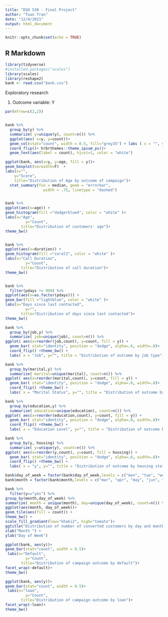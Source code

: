 ---
title: "DSO 530 - Final Project"
author: "Tuan Tran"
date: "12/4/2021"
output: html_document
---

```{r setup, include=FALSE}
knitr::opts_chunk$set(echo = TRUE)
```

## R Markdown

```{r, message = FALSE}
library(tidyverse)
#installed.packages("scales")
library(scales)
library(reshape2)
bank <- read.csv("bank.csv")

```


Exploratory research

@. Outcome variable: Y
```{r, warning=FALSE}

par(mfrow=c(2,2))


bank %>% 
  group_by(y) %>% 
  summarize( y=unique(y), count=n()) %>% 
  ggplot(aes( x=y, y=count))+
  geom_col(stat="count", width = 0.5, fill="grey35") + labs ( x = "", y="", title = "Campaign outcome" )+
  coord_flip()+ hrbrthemes::theme_ipsum_ps()+ 
  geom_text(aes(label = count), hjust=1, color = "white")

ggplot(bank, aes(x=y, y=age, fill = y))+ 
geom_boxplot(varwidth=F)  +
labs(x="",
    y="Score", 
    title="Distribution of Age by outcome of campaign")+
  stat_summary(fun = median, geom = "errorbar",
                 width = .75, linetype = "dashed")


bank %>% 
ggplot(aes(x=age)) + 
geom_histogram(fill ="dodgerblue4", color = "white" )+
labs(x="Age",
         y="Count", 
       title="Distribution of customers' age")+ 
theme_bw()


bank %>% 
ggplot(aes(x=duration)) + 
geom_histogram(fill ="coral3", color = "white" )+
labs(x="Call Duration",
         y="Count", 
       title="Distribution of call duration")+ 
theme_bw()


bank %>% 
  filter(pdays != 999) %>% 
ggplot(aes(x=as.factor(pdays))) + 
geom_bar(fill ="lightblue", color = "white" )+
labs(x="Days since last contacted",
         y="", 
       title="Distribution of days since last contacted")+ 
theme_bw()

```

```{r, warning= FALSE}

bank %>% 
  group_by(job,y) %>% 
  summarize( job=unique(job), count=n()) %>% 
ggplot( aes(x=reorder(job,count), y=count, fill = y)) +
  geom_bar( stat="identity", position = "dodge", alpha=.6, width=.8)+
  coord_flip() +theme_bw() +
  labs( x = "Job", y="", title = "Distribution of outcome by job type")

bank %>% 
  group_by(marital,y) %>% 
  summarize( marital=unique(marital), count=n()) %>% 
ggplot( aes(x=reorder(marital,count), y=count, fill = y)) +
  geom_bar( stat="identity", position = "dodge", alpha=.6, width=.8)+
  coord_flip() +theme_bw() +
  labs( x = "Marital Status", y="", title = "Distribution of outcome by Marital Status")

bank %>% 
  group_by(education,y) %>% 
  summarize( education=unique(education), count=n()) %>% 
ggplot( aes(x=reorder(education,count), y=count, fill = y)) +
  geom_bar( stat="identity", position = "dodge", alpha=.6, width=.8)+
  coord_flip() +theme_bw() +
  labs( x = "Education Level", y="", title = "Distribution of outcome by education level")

bank %>% 
  group_by(y, housing) %>% 
  summarize( y=unique(y), count=n()) %>% 
ggplot( aes(x=reorder(y,count), y=count, fill = housing)) +
  geom_bar( stat="identity", position = "dodge", alpha=.6, width=.8)+
  coord_flip() +theme_bw() +
  labs( x = "y", y="", title = "Distribution of outcome by housing status")


```


```{r}

bank$day_of_week = factor(bank$day_of_week,levels = c("mon", "tue", "wed", "thu", "fri"))
bank$month = factor(bank$month,levels = c("mar", "apr", "may", "jun", "jul", "aug", "sep", "oct", "nov", "dec"))

bank %>%
  filter(y=="yes") %>% 
group_by(month,day_of_week) %>%
summarize( month = unique(month), day=unique(day_of_week), count=n()) %>% 
ggplot(aes(month, day_of_week))+
geom_tile(aes(fill = count)) +
theme_bw() +
scale_fill_gradient(low="khaki2", high="tomato")+
ggtitle("Distribution of number of converted customers by day and month")+
xlab("Month ") +
ylab("Day of Week")

```

```{r}
ggplot(bank, aes(y))+
geom_bar(stat="count", width = 0.5)+ 
 labs(x="Default",
         y="Count", 
       title="Distribution of campaign outcome by default")+ 
facet_wrap(~default)+ 
theme_bw()

ggplot(bank, aes(y))+
geom_bar(stat="count", width = 0.5)+
 labs(x="loan",
         y="Count", 
       title="Distribution of campaign outcome by loan")+ 
facet_wrap(~loan)+
theme_bw()

```







